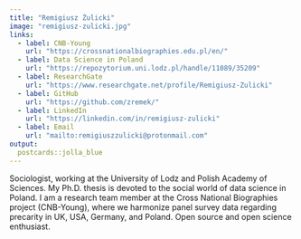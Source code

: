 ```yaml
---
title: "Remigiusz Żulicki"
image: "remigiusz-zulicki.jpg"
links:
  - label: CNB-Young
    url: "https://crossnationalbiographies.edu.pl/en/"
  - label: Data Science in Poland
    url: "https://repozytorium.uni.lodz.pl/handle/11089/35209" 
  - label: ResearchGate
    url: "https://www.researchgate.net/profile/Remigiusz-Zulicki"
  - label: GitHub
    url: "https://github.com/zremek/"
  - label: LinkedIn
    url: "https://linkedin.com/in/remigiusz-zulicki"
  - label: Email
    url: "mailto:remigiuszzulicki@protonmail.com"
output:
  postcards::jolla_blue
---
```

 
Sociologist, working at the University of Lodz and Polish Academy of Sciences. My Ph.D. thesis is devoted to the social world of data science in Poland. I am a research team member at the Cross National Biographies project (CNB-Young), where we harmonize panel survey data regarding precarity in UK, USA, Germany, and Poland. Open source and open science enthusiast.
